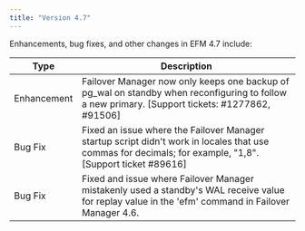 ```yaml
---
title: "Version 4.7"
---
```


Enhancements, bug fixes, and other changes in EFM 4.7 include:

| Type | Description |
| ---- |------------ |
| Enhancement | Failover Manager now only keeps one backup of pg_wal on standby when reconfiguring to follow a new primary. [Support tickets: #1277862, #91506] |
| Bug Fix | Fixed an issue where the Failover Manager startup script didn't work in locales that use commas for decimals; for example, "1,8". [Support ticket #89616]|
| Bug Fix | Fixed and issue where Failover Manager mistakenly used a standby's WAL receive value for replay value in the 'efm' command in Failover Manager 4.6. |
